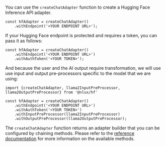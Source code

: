 You can use the `createChatAdapter` function to create a Hugging Face Inference API adapter.

```tsx
const hfAdapter = createChatAdapter()
    .withEndpoint('<YOUR ENDPOINT URL>');
```

If your Hugging Face endpoint is protected and requires a token, you can pass it as follows:

```tsx
const hfAdapter = createChatAdapter()
    .withEndpoint('<YOUR ENDPOINT URL>')
    .withAuthToken('<YOUR TOKEN>');
```

And because the user and the AI output require transformation, we will use use input and output
pre-processors specific to the model that we are using:

```tsx
import {createChatAdapter, llama2InputPreProcessor, llama2OutputPreProcessor} from '@nlux/hf'

const hfAdapter = createChatAdapter()
    .withEndpoint('<YOUR ENDPOINT URL>')
    .withAuthToken('<YOUR TOKEN>')
    .withInputPreProcessor(llama2InputPreProcessor)
    .withOutputPreProcessor(llama2OutputPreProcessor);
```

The `createChatAdapter` function returns an adapter builder that you can be configured by chaining methods.
Please refer to the [reference documentation](/api/adapters/hugging-face) for more information on the available methods.
